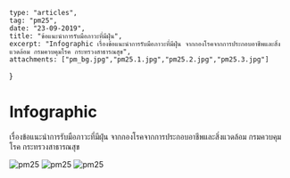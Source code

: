 
	type: "articles",
	tag: "pm25",
	date: "23-09-2019",
	title: "ข้อแนะนำการรับมือภาวะที่มีฝุ่น",
	excerpt: "Infographic เรื่องข้อแนะนำการรับมือภาวะที่มีฝุ่น จากกองโรคจากการประกอบอาชีพและสิ่งแวดล้อม กรมควบคุมโรค กระทรวงสาธารณสุข",
	attachments: ["pm_bg.jpg","pm25.1.jpg","pm25.2.jpg","pm25.3.jpg"]
}

# Infographic

เรื่องข้อแนะนำการรับมือภาวะที่มีฝุ่น จากกองโรคจากการประกอบอาชีพและสิ่งแวดล้อม กรมควบคุมโรค กระทรวงสาธารณสุข

<Img fluid={props.images[1].childImageSharp.fluid} alt="pm25" />
<Img fluid={props.images[2].childImageSharp.fluid} alt="pm25" />
<Img fluid={props.images[3].childImageSharp.fluid} alt="pm25" />